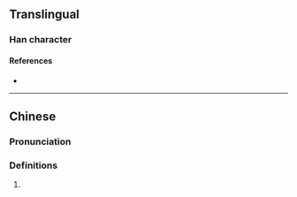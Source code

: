 {{character info}}
==Translingual==

===Han character===
{{Han char|rn=98|rad=瓦|as=12|sn=17|four=91217|canj=FQMVN|ids=⿰粦瓦}}

====References====
* {{Han ref|kx=0752.070|dkj=21598|dj=1159.250|hdz=21432.070|uh=7510|ud=29968|bh=ED6F|bd=60783}}

----

==Chinese==
{{zh-forms}}

===Pronunciation===
{{zh-pron
|m=lín,shèn,shí
|m-s=
|dg=
|c=leon4
|c-t=
|g=
|h=pfs=
|j=
|mb=
|md=
|mn=
|mn-t=
|w=
|x=
|mc=y
|oc=y
|cat=n
}}

===Definitions===
{{head|zh|Han character}}

# {{rfdef|zh}}